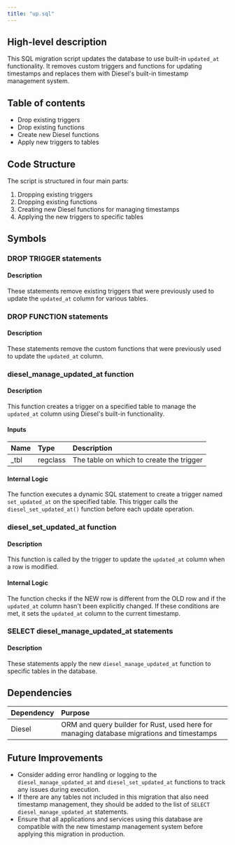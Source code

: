 ```yaml
---
title: "up.sql"
---
```


## High-level description
This SQL migration script updates the database to use built-in `updated_at` functionality. It removes custom triggers and functions for updating timestamps and replaces them with Diesel's built-in timestamp management system.

## Table of contents
- Drop existing triggers
- Drop existing functions
- Create new Diesel functions
- Apply new triggers to tables

## Code Structure
The script is structured in four main parts:
1. Dropping existing triggers
2. Dropping existing functions
3. Creating new Diesel functions for managing timestamps
4. Applying the new triggers to specific tables

## Symbols

### DROP TRIGGER statements
#### Description
These statements remove existing triggers that were previously used to update the `updated_at` column for various tables.

### DROP FUNCTION statements
#### Description
These statements remove the custom functions that were previously used to update the `updated_at` column.

### diesel_manage_updated_at function
#### Description
This function creates a trigger on a specified table to manage the `updated_at` column using Diesel's built-in functionality.

#### Inputs
| Name | Type | Description |
|:-----|:-----|:------------|
| _tbl | regclass | The table on which to create the trigger |

#### Internal Logic
The function executes a dynamic SQL statement to create a trigger named `set_updated_at` on the specified table. This trigger calls the `diesel_set_updated_at()` function before each update operation.

### diesel_set_updated_at function
#### Description
This function is called by the trigger to update the `updated_at` column when a row is modified.

#### Internal Logic
The function checks if the NEW row is different from the OLD row and if the `updated_at` column hasn't been explicitly changed. If these conditions are met, it sets the `updated_at` column to the current timestamp.

### SELECT diesel_manage_updated_at statements
#### Description
These statements apply the new `diesel_manage_updated_at` function to specific tables in the database.

## Dependencies
| Dependency | Purpose |
|:-----------|:--------|
| Diesel | ORM and query builder for Rust, used here for managing database migrations and timestamps |

## Future Improvements
- Consider adding error handling or logging to the `diesel_manage_updated_at` and `diesel_set_updated_at` functions to track any issues during execution.
- If there are any tables not included in this migration that also need timestamp management, they should be added to the list of `SELECT diesel_manage_updated_at` statements.
- Ensure that all applications and services using this database are compatible with the new timestamp management system before applying this migration in production.
